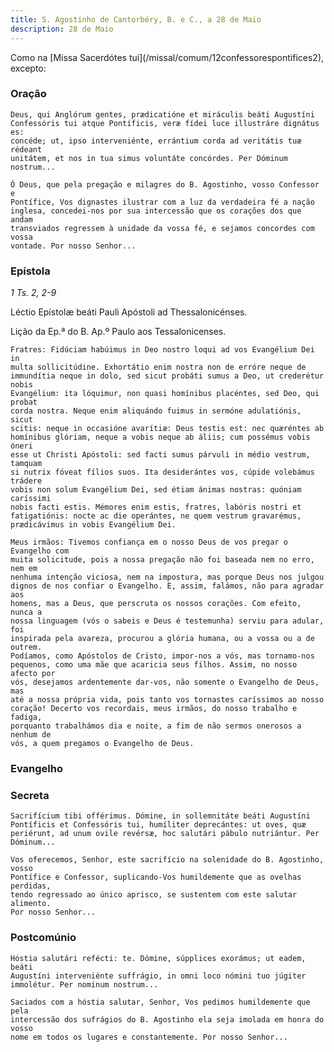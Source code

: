 ```yaml
---
title: S. Agostinho de Cantorbéry, B. e C., a 28 de Maio
description: 28 de Maio
---
```



<aside>
  Como na [Missa Sacerdótes tui](/missal/comum/12confessorespontifices2),
  excepto:
</aside>

### Oração

<div class="side-by-side not-content">

    Deus, qui Anglórum gentes, prædicatióne et miráculis beáti Augustíni
    Confessóris tui atque Pontíficis, veræ fídei luce illustráre dignátus es:
    concéde; ut, ipso interveniénte, errántium corda ad veritátis tuæ rédeant
    unitátem, et nos in tua simus voluntáte concórdes. Per Dóminum nostrum...

    Ó Deus, que pela pregação e milagres do B. Agostinho, vosso Confessor e
    Pontífice, Vos dignastes ilustrar com a luz da verdadeira fé a nação
    inglesa, concedei-nos por sua intercessão que os corações dos que andam
    transviados regressem à unidade da vossa fé, e sejamos concordes com vossa
    vontade. Por nosso Senhor...

</div>

### Epístola

<em>1 Ts. 2, 2-9</em>

<div class="side-by-side not-content">

Léctio Epístolæ beáti Pauli Apóstoli ad Thessalonicénses.

Lição da Ep.ª do B. Ap.º Paulo aos Tessalonicenses.

    Fratres: Fidúciam habúimus in Deo nostro loqui ad vos Evangélium Dei in
    multa sollicitúdine. Exhortátio enim nostra non de erróre neque de
    immundítia neque in dolo, sed sicut probáti sumus a Deo, ut crederétur nobis
    Evangélium: ita lóquimur, non quasi homínibus placéntes, sed Deo, qui probat
    corda nostra. Neque enim aliquándo fuimus in sermóne adulatiónis, sicut
    scitis: neque in occasióne avarítiæ: Deus testis est: nec quæréntes ab
    homínibus glóriam, neque a vobis neque ab áliis; cum possémus vobis óneri
    esse ut Christi Apóstoli: sed facti sumus párvuli in médio vestrum, tamquam
    si nutrix fóveat fílios suos. Ita desiderántes vos, cúpide volebámus trádere
    vobis non solum Evangélium Dei, sed étiam ánimas nostras: quóniam caríssimi
    nobis facti estis. Mémores enim estis, fratres, labóris nostri et
    fatigatiónis: nocte ac die operántes, ne quem vestrum gravarémus,
    prædicávimus in vobis Evangélium Dei.

    Meus irmãos: Tivemos confiança em o nosso Deus de vos pregar o Evangelho com
    muita solicitude, pois a nossa pregação não foi baseada nem no erro, nem em
    nenhuma intenção viciosa, nem na impostura, mas porque Deus nos julgou
    dignos de nos confiar o Evangelho. E, assim, falámos, não para agradar aos
    homens, mas a Deus, que perscruta os nossos corações. Com efeito, nunca a
    nossa linguagem (vós o sabeis e Deus é testemunha) serviu para adular, foi
    inspirada pela avareza, procurou a glória humana, ou a vossa ou a de outrem.
    Podíamos, como Apóstolos de Cristo, impor-nos a vós, mas tornamo-nos
    pequenos, como uma mãe que acaricia seus filhos. Assim, no nosso afecto por
    vós, desejamos ardentemente dar-vos, não somente o Evangelho de Deus, mas
    até a nossa própria vida, pois tanto vos tornastes caríssimos ao nosso
    coração! Decerto vos recordais, meus irmãos, do nosso trabalho e fadiga,
    porquanto trabalhámos dia e noite, a fim de não sermos onerosos a nenhum de
    vós, a quem pregamos o Evangelho de Deus.

</div>

### Evangelho

<LinkCard href="/missal/santos/02-06-1#evangelho" title="S. Tito, B. e Conf." />

### Secreta

<div class="side-by-side not-content">

    Sacrifícium tibi offérimus. Dómine, in sollemnitáte beáti Augustíni
    Pontíficis et Confessóris tui, humíliter deprecántes: ut oves, quæ
    periérunt, ad unum ovile revérsæ, hoc salutári pábulo nutriántur. Per
    Dóminum...

    Vos oferecemos, Senhor, este sacrifício na solenidade do B. Agostinho, vosso
    Pontífice e Confessor, suplicando-Vos humildemente que as ovelhas perdidas,
    tendo regressado ao único aprisco, se sustentem com este salutar alimento.
    Por nosso Senhor...

</div>

### Postcomúnio

<div class="side-by-side not-content">

    Hóstia salutári refécti: te. Dómine, súpplices exorámus; ut eadem, beáti
    Augustíni interveniénte suffrágio, in omni loco nómini tuo júgiter
    immolétur. Per nominum nostrum...

    Saciados com a hóstia salutar, Senhor, Vos pedimos humildemente que pela
    intercessão dos sufrágios do B. Agostinho ela seja imolada em honra do vosso
    nome em todos os lugares e constantemente. Por nosso Senhor...

</div>
